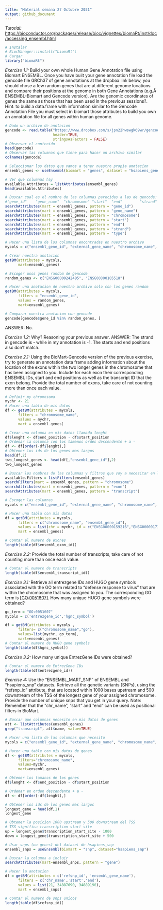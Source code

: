 ```yaml
---
title: "Material semana 27 Octubre 2021"
output: github_document
---
```


*Tutorial:* <https://bioconductor.org/packages/release/bioc/vignettes/biomaRt/inst/doc/accessing_ensembl.html>

```r
# Instalar
# BiocManager::install("biomaRt")
# Cargar
library("biomaRt")
```

*Exercise 1.1:* Build your own whole Human Gene Annotation file using Biomart ENSEMBL. Once you have built your gene annotation file load the gencode file GRCh37 of gene annotations at the dropbox link below, you should chose a few random genes that are at different genome locations and compare their positions at the genome in both Gene Annotations (e.g.Â ENSEMBL-Biomart and Gencode version). Are the genomic coordinates of genes the same as those that has been used in the previous sessions?. Hint: to build a data.frame with information similar to the Gencode Annotation File you must select in biomart those attributes to build you own an annotation file for all genes within human genome.

```r
# Dado un archivo de anotacion
gencode <- read.table("https://www.dropbox.com/s/jpn22hwswgk69wr/gencode_GRCh37.txt?dl=1",
                      header=TRUE,
                      stringsAsFactors = FALSE)
# Observar el contenido
head(gencode)
# Observar las columnas que tiene para hacer un archivo similar
colnames(gencode)
```

```r
# Seleccionar los datos que vamos a tener nuestro propia anotacion
ensembl_genes <- useEnsembl(biomart = "genes", dataset = "hsapiens_gene_ensembl")

# Ver que columnas hay
available.Attributes = listAttributes(ensembl_genes)
head(available.Attributes)

# Buscar cual es el nombre de las columnas parecidas a las de gencode:
#"gene_id"    "gene_name"  "chromosome" "start"  "end"        "strand"     "type" 
searchAttributes(mart = ensembl_genes, pattern = "gene_id")
searchAttributes(mart = ensembl_genes, pattern = "gene_name")
searchAttributes(mart = ensembl_genes, pattern = "chromosome")
searchAttributes(mart = ensembl_genes, pattern = "start")
searchAttributes(mart = ensembl_genes, pattern = "end")
searchAttributes(mart = ensembl_genes, pattern = "strand")
searchAttributes(mart = ensembl_genes, pattern = "type")

# Hacer una lista de los columnas encontradas en nuestro archivo
mycols = c("ensembl_gene_id", "external_gene_name", "chromosome_name", "start_position", "end_position",  "strand", "gene_biotype")

# Crear nuestra anotacion
getBM(attributes = mycols,
      mart=ensembl_genes)
```

```r
# Escoger unos genes random de gencode
random_genes <- c("ENSG00000242485", "ENSG00000105518")

# Hacer una anotacion de nuestro archivo solo con los genes random
getBM(attributes = mycols,
      filters = "ensembl_gene_id",
      values = random_genes,
      mart=ensembl_genes)
```

```r
# Comparar nuestra anotacion con gencode
gencode[gencode$gene_id %in% random_genes, ]
```

ANSWER: No.

*Exercise 1.2:* Why? Reasoning your previous answer. ANSWER: The strand in gencode is - while in my annotation is -1. The starts and end positions also don't match.

*Exercise 2.1:* Using the BioMart-Gencode version of the previous exercise, try to generate an annotation data frame adding information about the location of the exons within the two longer genes in the chromosome that has been assigned to you. Include for each exon their corresponding ENSEMBL IDs, start and end positions as well as the transcript ID that the exon belong. Provide the total number of exons, take care of not counting more than once each value.

```r
# Definir my chromosoma
mychr <- 21
# Hacer una tabla de mis datos
df <- getBM(attributes = mycols,
      filters = "chromosome_name",
      values = mychr,
      mart = ensembl_genes)

# Crear una columna en mis datos llamada lenght
df$lenght <- df$end_position - df$start_position
# Ordenar la columna con los tamanos orden descendente + a -
df <- df[order(-df$lenght),]
# Obtener los ids de los genes mas largos
head(df,2)
two_longest_genes <- head(df[,"ensembl_gene_id"],2)
two_longest_genes
```

```r
# Buscar los nombres de las columnas y filtros que voy a necesitar en los datos
available.Filters = listFilters(ensembl_genes)
searchFilters(mart = ensembl_genes, pattern = "chromosome")
searchAttributes(mart = ensembl_genes, pattern = "exon")
searchAttributes(mart = ensembl_genes, pattern = "transcript")

# Escoger las columnas
mycols = c("ensembl_gene_id", "external_gene_name", "chromosome_name", "start_position", "end_position",  "strand", "gene_biotype","ensembl_exon_id" ,"exon_chrom_start", "exon_chrom_end", "ensembl_transcript_id")

# Hacer una tabla con mis datos
df = getBM(attributes = mycols,
      filters = c("chromosome_name", "ensembl_gene_id"),
      values = list(chr = mychr, id = c("ENSG00000159216","ENSG00000171587")),
      mart = ensembl_genes)

# Contar el numero de exones
length(table(df$ensembl_exon_id))
```

*Exercise 2.2:* Provide the total number of transcripts, take care of not counting more than once each value.

```r
# Contar el numero de transcripts
length(table(df$ensembl_transcript_id))
```

*Exercise 3.1:* Retrieve all entrezgene IDs and HUGO gene symbols associated with the GO term related to “defense response to virus” that are within the chromosome that was assigned to you. The corresponding GO term is [<GO:0051607>]. How many unique HUGO gene symbols were obtained?

```r
go_term = "GO:0051607"
mycols = c('entrezgene_id','hgnc_symbol')

df = getBM(attributes = mycols ,
      filters= c("chromosome_name","go"),
      values=list(mychr, go_term),
      mart=ensembl_genes)
# Contar el numero de HUGO gene symbols
length(table(df$hgnc_symbol))
```

*Exercise 3.2:* How many unique EntrezGene IDs were obtained?

```r
# Contar el numero de EntrezGene IDs
length(table(df$entrezgene_id))
```

*Exercise 4:* Use the “ENSEMBL_MART_SNP” of ENSEMBL and “hsapiens_snp” datasets. Retrieve all the genetic variants (SNPs), using the “refsnp_id” attribute, that are located within 1000 bases upstream and 500 downstream of the TSS of the longest gene of your assigned chromosome. Provide the number of unique snps that you get in your query. Note: Remember that the “chr_name”, “start” and “end” can be used as positional filters in BioMart.

```r
# Buscar que columnas necesito en mis datos de genes
att <- listAttributes(ensembl_genes)
grep("transcript", att$name, value=TRUE)

# Hacer una lista de las columnas que necesito
mycols = c("ensembl_gene_id", "external_gene_name", "chromosome_name", "start_position", "end_position", "gene_biotype","transcription_start_site")

# Hacer una table con mis datos de genes
df <- getBM(attributes = mycols,
      filters="chromosome_name",
      values=mychr,
      mart=ensembl_genes)

# Obtener los tamanos de los genes
df$lenght <- df$end_position - df$start_position

# Ordenar en orden descendente + a -
df <- df[order(-df$lenght),]

# Obtener los ids de los genes mas largos
longest_gene = head(df,1)
longest_gene

# Obtener la posicion 1000 upstream y 500 downstream del TSS
# TSS significa transcription start site
up = longest_gene$transcription_start_site - 1000
down = longest_gene$transcription_start_site + 500
```

```r
# Usar snps (no genes) del dataset de hsapiens_snp
ensembl_snps = useEnsembl(biomart = "snp", dataset="hsapiens_snp")

# Buscar la columna a incluir
searchAttributes(mart=ensembl_snps, pattern = "gene")

# Hacer la anotacion
df = getBM(attributes = c('refsnp_id', 'ensembl_gene_name'), 
      filters = c('chr_name','start','end'),
      values = list(21, 34887690, 34889190), 
      mart = ensembl_snps)

# Contar el numero de snps unicos
length(table(df$refsnp_id))
```
